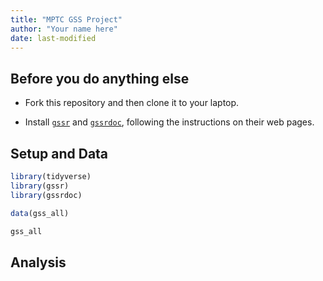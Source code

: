 ```yaml
---
title: "MPTC GSS Project"
author: "Your name here"
date: last-modified
---
```


## Before you do anything else

- Fork this repository and then clone it to your laptop.

- Install [`gssr`](https://kjhealy.github.io/gssr) and [`gssrdoc`](https://kjhealy.github.io/gssrdoc), following the instructions on their web pages.

## Setup and Data

```r
library(tidyverse)
library(gssr)
library(gssrdoc)
```


```r
data(gss_all)

gss_all
```


## Analysis

```r

```

